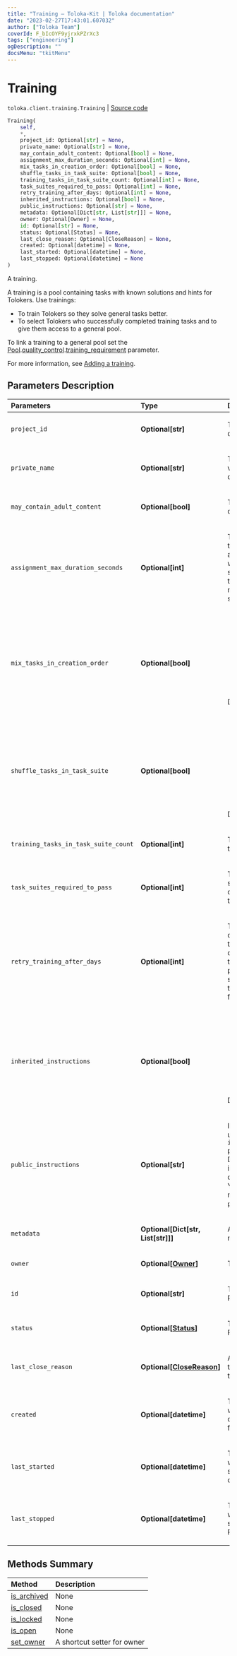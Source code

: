 ```yaml
---
title: "Training — Toloka-Kit | Toloka documentation"
date: "2023-02-27T17:43:01.607032"
author: ["Toloka Team"]
coverId: F_bIcOYF9yjrxkPZrXc3
tags: ["engineering"]
ogDescription: ""
docsMenu: "tkitMenu"
---
```


# Training
`toloka.client.training.Training` | [Source code](https://github.com/Toloka/toloka-kit/blob/v1.1.4/src/client/training.py#L11)

```python
Training(
    self,
    *,
    project_id: Optional[str] = None,
    private_name: Optional[str] = None,
    may_contain_adult_content: Optional[bool] = None,
    assignment_max_duration_seconds: Optional[int] = None,
    mix_tasks_in_creation_order: Optional[bool] = None,
    shuffle_tasks_in_task_suite: Optional[bool] = None,
    training_tasks_in_task_suite_count: Optional[int] = None,
    task_suites_required_to_pass: Optional[int] = None,
    retry_training_after_days: Optional[int] = None,
    inherited_instructions: Optional[bool] = None,
    public_instructions: Optional[str] = None,
    metadata: Optional[Dict[str, List[str]]] = None,
    owner: Optional[Owner] = None,
    id: Optional[str] = None,
    status: Optional[Status] = None,
    last_close_reason: Optional[CloseReason] = None,
    created: Optional[datetime] = None,
    last_started: Optional[datetime] = None,
    last_stopped: Optional[datetime] = None
)
```

A training.

A training is a pool containing tasks with known solutions and hints for Tolokers. Use trainings:
- To train Tolokers so they solve general tasks better.
- To select Tolokers who successfully completed training tasks and to give them access to a general pool.

To link a training to a general pool set the
[Pool](/docs/toloka-kit/reference/toloka.client.pool.Pool).[quality_control](/docs/toloka-kit/reference/toloka.client.quality_control.QualityControl).[training_requirement](/docs/toloka-kit/reference/toloka.client.quality_control.QualityControl.TrainingRequirement)
parameter.

For more information, see [Adding a training](/docs/guide/train).

## Parameters Description

| Parameters | Type | Description |
| :----------| :----| :-----------|
`project_id`|**Optional\[str\]**|<p>The ID of the project containing the training.</p>
`private_name`|**Optional\[str\]**|<p>The training name. It is visible to the requester only.</p>
`may_contain_adult_content`|**Optional\[bool\]**|<p>The presence of adult content.</p>
`assignment_max_duration_seconds`|**Optional\[int\]**|<p>Time limit to complete a task suite. Take into account loading a page with a task suite and sending responses to the server. It is recommended that you set at least 60 seconds.</p>
`mix_tasks_in_creation_order`|**Optional\[bool\]**|<ul> <li>`True` — Tasks are grouped in suites in the order they were created.</li> <li>`False` — Tasks are chosen for a task suite in a random order.</li> </ul> <p>Default: `True`.</p>
`shuffle_tasks_in_task_suite`|**Optional\[bool\]**|<ul> <li>`True` — Tasks from a task suite are shuffled on the page.</li> <li>`False` — Tasks from a task suite are placed on the page in the order they were created.</li> </ul> <p>Default: `True`.</p>
`training_tasks_in_task_suite_count`|**Optional\[int\]**|<p>The number of training tasks in one task suite.</p>
`task_suites_required_to_pass`|**Optional\[int\]**|<p>The number of task suites that must be completed by a Toloker to get a training skill.</p>
`retry_training_after_days`|**Optional\[int\]**|<p>The training can be completed again after the specified number of days to update the training skill. If the parameter is not specified, then the training skill is issued for an unlimited time.</p>
`inherited_instructions`|**Optional\[bool\]**|<ul> <li>`True` — Project instructions are used in the training.</li> <li>`False` — Instruction, specified in the `public_instructions` parameter, are used.</li> </ul> <p>Default: `False`.</p>
`public_instructions`|**Optional\[str\]**|<p>Instructions for Tolokers used when the `inherited_instructions` parameter is `False`. Describe in the instructions how to complete training tasks. You can use HTML markup inside `public_instructions`.</p>
`metadata`|**Optional\[Dict\[str, List\[str\]\]\]**|<p>A dictionary with metadata.</p>
`owner`|**Optional\[[Owner](/docs/toloka-kit/reference/toloka.client.owner.Owner)\]**|<p>The training owner.</p>
`id`|**Optional\[str\]**|<p>The ID of the training. Read-only field.</p>
`status`|**Optional\[[Status](/docs/toloka-kit/reference/toloka.client.training.Training.Status)\]**|<p>The training status. Read-only field.</p>
`last_close_reason`|**Optional\[[CloseReason](/docs/toloka-kit/reference/toloka.client.training.Training.CloseReason)\]**|<p>A reason why the training was closed last time. Read-only field.</p>
`created`|**Optional\[datetime\]**|<p>The UTC date and time when the training was created. Read-only field.</p>
`last_started`|**Optional\[datetime\]**|<p>The UTC date and time when the training was started last time. Read-only field.</p>
`last_stopped`|**Optional\[datetime\]**|<p>The UTC date and time when the training was stopped last time. Read-only field.</p>
## Methods Summary

| Method | Description |
| :------| :-----------|
[is_archived](/docs/toloka-kit/reference/toloka.client.training.Training.is_archived)| None
[is_closed](/docs/toloka-kit/reference/toloka.client.training.Training.is_closed)| None
[is_locked](/docs/toloka-kit/reference/toloka.client.training.Training.is_locked)| None
[is_open](/docs/toloka-kit/reference/toloka.client.training.Training.is_open)| None
[set_owner](/docs/toloka-kit/reference/toloka.client.training.codegen_setter_for_owner)| A shortcut setter for owner